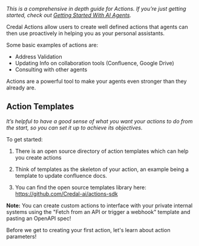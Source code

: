 _This is a comprehensive in depth guide for Actions. If you’re just getting started, check out [Getting Started With AI Agents](/getting-started/quickstart)._

Credal Actions allow users to create well defined actions that agents can then use proactively in helping you as your personal assistants.

Some basic examples of actions are:

- Address Validation
- Updating Info on collaboration tools (Confluence, Google Drive)
- Consulting with other agents

Actions are a powerful tool to make your agents even stronger than they already are.

## **Action Templates**

_It’s helpful to have a good sense of what you want your actions to do from the start, so you can set it up to achieve its objectives._

To get started:

1. There is an open source directory of action templates which can help you create actions

2. Think of templates as the skeleton of your action, an example being a template to update confluence docs.

3. You can find the open source templates library here: https://github.com/Credal-ai/actions-sdk

**Note:** You can create custom actions to interface with your private internal systems using the "Fetch from an API or trigger a webhook" template and pasting an OpenAPI spec!

Before we get to creating your first action, let's learn about action parameters!